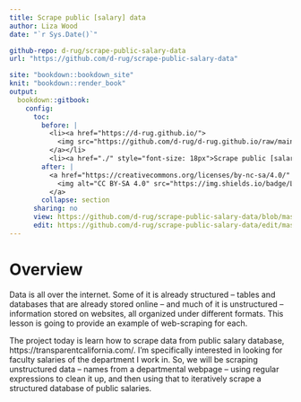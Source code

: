 ```yaml
---
title: Scrape public [salary] data
author: Liza Wood
date: "`r Sys.Date()`"

github-repo: d-rug/scrape-public-salary-data
url: "https://github.com/d-rug/scrape-public-salary-data"

site: "bookdown::bookdown_site"
knit: "bookdown::render_book"
output:
  bookdown::gitbook:
    config:
      toc:
        before: |
          <li><a href="https://d-rug.github.io/">
            <img src="https://github.com/d-rug/d-rug.github.io/raw/main/DRUG_final_cobalt.png" style="height: 100%; width: 100%; object-fit: contain" />
          </a></li>
          <li><a href="./" style="font-size: 18px">Scrape public [salary] data</a></li>
        after: |
          <a href="https://creativecommons.org/licenses/by-nc-sa/4.0/" target="_blank">
            <img alt="CC BY-SA 4.0" src="https://img.shields.io/badge/License-CC%20BY--NC--SA%204.0-lightgrey.svg" style="float: right; padding-right: 10px;" />
          </a>
        collapse: section
      sharing: no
      view: https://github.com/d-rug/scrape-public-salary-data/blob/master/%s
      edit: https://github.com/d-rug/scrape-public-salary-data/edit/master/%s
---
```


# Overview {-}

Data is all over the internet. Some of it is already structured -- tables and databases that are already stored online -- and much of it is unstructured -- information stored on websites, all organized under different formats. This lesson is going to provide an example of web-scraping for each.  

The project today is learn how to scrape data from public salary database, https://transparentcalifornia.com/. I'm specifically interested in looking for faculty salaries of the department I work in. So, we will be scraping unstructured data -- names from a departmental webpage -- using regular expressions to clean it up, and then using that to iteratively scrape a structured database of public salaries.  
